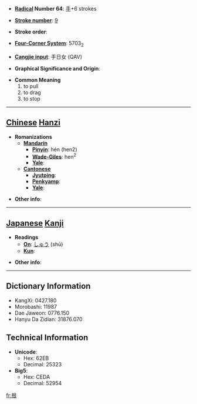 * '''[[Wiktionary:Chinese radical index| Radical]] Number 64''': [[Wiktionary:Chinese radical index 手|手]]+6 strokes

* '''[[Wiktionary:Chinese total strokes index|Stroke number]]''': [[Wiktionary:Chinese total strokes index 9|9]]

* '''Stroke order''': 

* '''[[Wiktionary:Chinese four corner index|Four-Corner System]]''': 5703<sub>2</sub>

* '''[[Wiktionary:Chinese Cangjie index|Cangjie input]]''': 手日女 (QAV)

* '''Graphical Significance and Origin''': 

* '''Common Meaning'''
*#to pull
*# to drag
*# to stop


----

== [[Chinese]] [[Hanzi]] ==

* '''Romanizations'''
** '''[[Mandarin]]'''
*** '''[[Pinyin]]''': hén (hen2)
*** '''[[Wade-Giles]]''': hen<sup>2</sup>
*** '''[[Yale]]''': 
** '''[[Cantonese]]'''
*** '''[[Jyutping]]''':
*** '''[[Penkyamp]]''': 
*** '''[[Yale]]''': 

* '''Other info''': 

----

== [[Japanese]] [[Kanji]] ==

* '''Readings'''
** '''[[On]]''': [[しゅう]] (shū)
** '''[[Kun]]''': 

* '''Other info''':  

----

== Dictionary Information ==

* KangXi: 0427.180
* Morobashi: 11987
* Dae Jaweon: 0776.150
* Hanyu Da Zidian: 31876.070

== Technical Information ==

* '''Unicode''':
** Hex: 62EB
** Decimal: 25323
* '''Big5''':
** Hex: CEDA
** Decimal: 52954

[[fr:拫]]